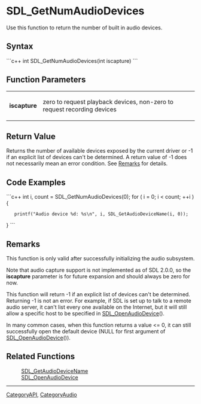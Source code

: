 <!-- pragma section-numbers off -->
<!-- pragma disable-camelcase -->

= SDL_GetNumAudioDevices =
Use this function to return the number of built in audio devices.


== Syntax ==
```c++
int SDL_GetNumAudioDevices(int iscapture)
```

== Function Parameters ==
{|
|'''iscapture'''
|zero to request playback devices, non-zero to request recording devices
|}

== Return Value ==
Returns the number of available devices exposed by the current driver or -1 if an explicit list of devices can't be determined. A return value of -1 does not necessarily mean an error condition. See [[#Remarks|Remarks]] for details.

== Code Examples ==
```c++
int i, count = SDL_GetNumAudioDevices(0);
for ( i = 0; i < count; ++i ) {
    printf("Audio device %d: %s\n", i, SDL_GetAudioDeviceName(i, 0));
}
```

== Remarks ==
This function is only valid after successfully initializing the audio subsystem.

Note that audio capture support is not implemented as of SDL 2.0.0, so the '''iscapture''' parameter is for future expansion and should always be zero for now.

This function will return -1 if an explicit list of devices can't be determined. Returning -1 is not an error. For example, if SDL is set up to talk to a remote audio server, it can't list every one available on the Internet, but it will still allow a specific host to be specified in [[SDL_OpenAudioDevice]]().

In many common cases, when this function returns a value <= 0, it can still successfully open the default device (NULL for first argument of [[SDL_OpenAudioDevice]]()).

== Related Functions ==
:[[SDL_GetAudioDeviceName]]
:[[SDL_OpenAudioDevice]]

----
[[CategoryAPI]], [[CategoryAudio]]
